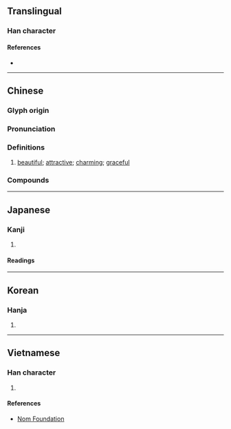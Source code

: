 {{character info}}
==Translingual==

===Han character===
{{Han char|rn=38|rad=女|as=07|sn=10|four=45427|canj=VLWS|ids=⿰女甹}}

====References====
* {{Han ref|kx=0261.360|dkj=06282|dj=0528.160|hdz=21051.100|uh=5A09|ud=23049|bh=AE5C|bd=44636}}

----

==Chinese==
{{zh-forms|alt=𪦁}}

===Glyph origin===
{{Han etym}}

===Pronunciation===
{{zh-pron
|m=pīng
|c=ping1
|mc=y
|oc=y
|cat=a
}}

===Definitions===
{{zh-hanzi}}

# [[beautiful]]; [[attractive]]; [[charming]]; [[graceful]]

===Compounds===
{{zh-der|娉娉褭褭|嫋嫋娉娉|娉婷|娉婷嫋娜}}

----

==Japanese==

===Kanji===
{{ja-kanji|grade=|rs=女07}}

# {{rfdef|ja|sort=女07}}

====Readings====
{{ja-readings
|goon=ひょう
|kanon=へい
|kun=[[とう]] (tou)}}

----

==Korean==

===Hanja===
{{ko-hanja|hangeul=빙|rv=bing|mr=ping}}

# {{rfdef|ko|sort=女07}}

----

==Vietnamese==

===Han character===
{{vi-readings|reading=sính|rs=女07}}

# {{rfdef|vi|sort=女07}}

====References====
* [http://nomfoundation.org/common/nom_details.php?codepoint=5a09 Nom Foundation]